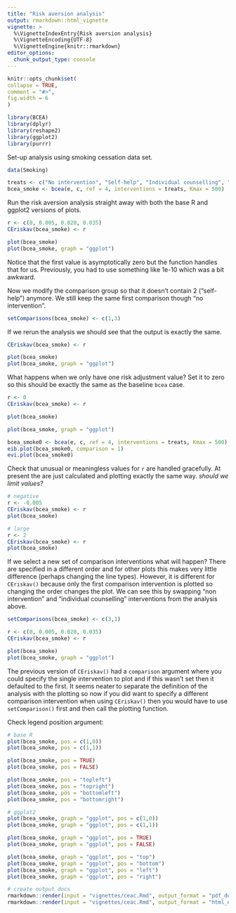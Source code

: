 ```yaml
---
title: "Risk aversion analysis"
output: rmarkdown::html_vignette
vignette: >
  %\VignetteIndexEntry{Risk aversion analysis}
  %\VignetteEncoding{UTF-8}
  %\VignetteEngine{knitr::rmarkdown}
editor_options: 
  chunk_output_type: console
---
```

  
```r
knitr::opts_chunk$set(
collapse = TRUE,
comment = "#>",
fig.width = 6
)
```

```r
library(BCEA)
library(dplyr)
library(reshape2)
library(ggplot2)
library(purrr)
```

Set-up analysis using smoking cessation data set.

```r
data(Smoking)

treats <- c("No intervention", "Self-help", "Individual counselling", "Group counselling")
bcea_smoke <- bcea(e, c, ref = 4, interventions = treats, Kmax = 500)
```

Run the risk aversion analysis straight away
with both the base R and ggplot2 versions of plots.

```r
r <- c(0, 0.005, 0.020, 0.035)
CEriskav(bcea_smoke) <- r

plot(bcea_smoke)
plot(bcea_smoke, graph = "ggplot")
```

Notice that the first value is asymptotically zero but the function handles that for us.
Previously, you had to use something like 1e-10 which was a bit awkward.

Now we modify the comparison group so that it doesn't contain 2 ("self-help") anymore.
We still keep the same first comparison though "no intervention".

```r
setComparisons(bcea_smoke) <- c(1,3)
```

If we rerun the analysis we should see that the output is exactly the same.

```r
CEriskav(bcea_smoke) <- r

plot(bcea_smoke)
plot(bcea_smoke, graph = "ggplot")
```

What happens when we only have one risk adjustment value?
Set it to zero so this should be exactly the same as the baseline `bcea` case.

```r
r <- 0
CEriskav(bcea_smoke) <- r

plot(bcea_smoke)

plot(bcea_smoke, graph = "ggplot")

bcea_smoke0 <- bcea(e, c, ref = 4, interventions = treats, Kmax = 500)
eib.plot(bcea_smoke0, comparison = 1)
evi.plot(bcea_smoke0)
```

Check that unusual or meaningless values for `r` are handled gracefully.
At present the are just calculated and plotting exactly the same way.
_should we limit values?_

```r
# negative
r <- -0.005
CEriskav(bcea_smoke) <- r
plot(bcea_smoke)

# large
r <- 2
CEriskav(bcea_smoke) <- r
plot(bcea_smoke)
```

If we select a new set of comparison interventions what will happen?
There are specified in a different order and for other plots this makes very little difference (perhaps changing the line types).
However, it is different for `CEriskav()` because only the first comparison intervention is plotted so changing the order changes the plot.
We can see this by swapping "non intervention" and "individual counselling" interventions from the analysis above.

```r
setComparisons(bcea_smoke) <- c(3,1)
```

```r
r <- c(0, 0.005, 0.020, 0.035)
CEriskav(bcea_smoke) <- r

plot(bcea_smoke)
plot(bcea_smoke, graph = "ggplot")
```

The previous version of `CEriskav()` had a `comparison` argument where you could specify the single intervention to plot and if this wasn't set then it defaulted to the first.
It seems neater to separate the definition of the analysis with the plotting so now if you did want to specify a different comparison intervention when using `CEriskav()` then you would have to use `setComparison()` first and then call the plotting function.

Check legend position argument:

```r
# base R
plot(bcea_smoke, pos = c(1,0))
plot(bcea_smoke, pos = c(1,1))

plot(bcea_smoke, pos = TRUE)
plot(bcea_smoke, pos = FALSE)

plot(bcea_smoke, pos = "topleft")
plot(bcea_smoke, pos = "topright")
plot(bcea_smoke, pos = "bottomleft")
plot(bcea_smoke, pos = "bottomright")

# ggplot2
plot(bcea_smoke, graph = "ggplot", pos = c(1,0))
plot(bcea_smoke, graph = "ggplot", pos = c(1,1))

plot(bcea_smoke, graph = "ggplot", pos = TRUE)
plot(bcea_smoke, graph = "ggplot", pos = FALSE)

plot(bcea_smoke, graph = "ggplot", pos = "top")
plot(bcea_smoke, graph = "ggplot", pos = "bottom")
plot(bcea_smoke, graph = "ggplot", pos = "left")
plot(bcea_smoke, graph = "ggplot", pos = "right")
```


```r
# create output docs
rmarkdown::render(input = "vignettes/ceac.Rmd", output_format = "pdf_document", output_dir = "vignettes")
rmarkdown::render(input = "vignettes/ceac.Rmd", output_format = "html_document", output_dir = "vignettes")
```

